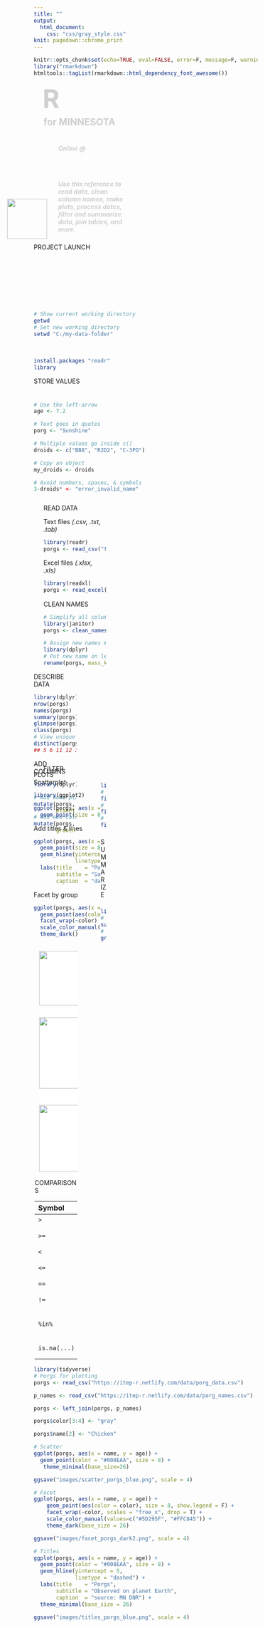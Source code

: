 ```yaml
---
title: ""
output: 
  html_document:
    css: "css/gray_style.css"
knit: pagedown::chrome_print     
---
```


```r
knitr::opts_chunk$set(echo=TRUE, eval=FALSE, error=F, message=F, warning=F)
library("rmarkdown")
htmltools::tagList(rmarkdown::html_dependency_font_awesome())
```

<div class="banner"><div class="left">
<h1 style="margin-left: 20px; color: #cfcfcf; margin-top: 10px; font-size: 58px;"> R <span style="font-size: 25px;"><i class="fas fa-cloud"></i><i class="fas fa-tint"></i><i class="fas fa-seedling"></i><i class="fas fa-tree"></i></span></h1>

<h2 style="margin-left: 22px; color: #cfcfcf; margin-top: -34px;"> for MINNESOTA </h2>
</div>

<div class="right" style="margin-left: 7%; width: 36%;">
<h5 style="margin-left: 20px; color: #cfcfcf; margin-top: 38px;"> Online @ <span style="font-size: 16px; color: white;">  github.com/tidy-mn/cheatsheets </span></h5>

<h5 style="margin-left: 20px; color: #cfcfcf;"> Use this reference to read data, clean column names, make plots, process dates, filter and summarize data, join tables, and more. </h5> 

![](images/porg_jump.png){style="float: left; width: 90px; margin-top: -100px; margin-left: -95px;"}

</div></div>

<div class="clearbox" style="clear: both;">
<div class="header"><i class="fas fa-rocket"></i> PROJECT LAUNCH  </div>
<div class="bluebox" style="width: 100%; color: white;">
<div class="in-header" style="color: white; margin-top: 4px;"> New Project </div>
`File` >`New Project` > `New Directory`
<div class="in-header" style="color: white; margin-top: 4px;"> New R script</div>
`File` > `New File` > `R Script`

<div class="in-header" style="color: white; margin-top: 0;"> Where am I? </div>
```r
# Show current working directory
getwd() 
# Set new working directory
setwd("C:/my-data-folder") 
```


<div class="in-header" style="color: white; margin-top: 2px;"> Install new packages </div>
```r
install.packages("readr")
library(readr)
```
</div></div>


<div class="clearbox" style="width 25.4%;">
<div class="header"> STORE VALUES </div>
<div class="linebox" style="padding-top: 24px; padding-bottom: 12px;">
```r
# Use the left-arrow
age <- 7.2

# Text goes in quotes
porg <- "Sunshine"

# Multiple values go inside c()
droids <- c("BB8", "R2D2", "C-3PO")

# Copy an object
my_droids <- droids

# Avoid numbers, spaces, & symbols
3-droids* <- "error_invalid_name"
```
</div></div>

<div class="clearbox" style="width: 28%; margin-left: 22px;">
<div class="header"> READ DATA </div>
<div class="linebox" style="padding-bottom: 1px;">
<div class="in-header"><i class="fa fa-file-text-o"></i> Text files _(.csv, .txt, .tab)_ 
</div>

```r
library(readr)
porgs <- read_csv("txt_file.csv")
```


<div class="in-header"><i class="fa fa-file-text"></i> Excel files _(.xlsx, .xls)_ 
</div>
```r
library(readxl)
porgs <- read_excel("Excel_file.xlsx")
```
</div>

<div class="header"> CLEAN NAMES <i class="fas fa-broom"></i> </div>
<div class="linebox" style="">
```r
# Simplify all column names
library(janitor)
porgs <- clean_names(porgs)

# Assign new names manually
library(dplyr)
# Put new name on left: new_name = oldName
rename(porgs, mass_kg = massKG)
```
</div>
</div>

<div class="clearbox" style="width: 19%;">
<div class="header">DESCRIBE DATA</div>
<div class="linebox">
```r
library(dplyr)
nrow(porgs)
names(porgs)
summary(porgs)
glimpse(porgs)
class(porgs)
# View unique column values
distinct(porgs, age)
## 5 6 11 12 3
```
</div>

<div class="header"> ADD COLUMNS </div>
<div class="linebox">
```r
library(dplyr)

# Add home planet column
mutate(porgs, 
       planet = "Earth")
# Add new calculated column
mutate(porgs, 
       growth = height / age)
```
</div>
</div>


<div style="clear: both; margin-top: -10px;"></div>

<div class="clearbox" style="width: 48.6%; margin-top: -156px;">
<div class="header"> PLOTS </div>
<div class="linebox" style="width: 100%;">
<div style="float: left; width: 61.4%;">
<div class="in-header"> Scatterplot </div>
```r
library(ggplot2)

ggplot(porgs, aes(x = name, y = age)) +
  geom_point(size = 8, color = "hotpink")
```


<div class="in-header"> Add titles & lines </div>
```r
ggplot(porgs, aes(x = name, y = age)) +
  geom_point(size = 8, color = "hotpink") +
  geom_hline(yintercept = 5, 
             linetype   = "dashed") +
  labs(title    = "Porgs",
       subtitle = "Sampled on planet Ahch-To", 
       caption  = "data from New Republic")
```


<div class="in-header"> Facet by group </div>
```r
ggplot(porgs, aes(x = name, y = age)) +
  geom_point(aes(color = color), size = 8) +
  facet_wrap(~color) +
  scale_color_manual(values = c("gray", "yellow")) + 
  theme_dark()
```

</div>


<div style="float: left; width: 36%; margin-left: 12px;">
<div class="linebox" style="margin-top: 16px; border: 0; background-color: white; padding-bottom: 2px; padding-left: 0;">

![](images/scatter_porgs_blue.png){style="height: 122px; width: 244px;"}

<br>

![](images/titles_porgs_blue.png){style="margin-top: -18px; height: 160px;"}

<br>

![](images/facet_porgs_dark2.png){style="margin-top: -8px; height: 150px;"}

</div></div></div></div>


<div class="clearbox" style="margin-left: 22px; width: 28%; margin-top: -30px;">
<div class="header"> FILTER </div>
<div class="linebox" style="padding-bottom: 7px; padding-top: 8px;">
```r
library(dplyr)
# Keep only Porgs older than 3
filter(porgs, age > 3)
# Keep rows with name Jumpity
filter(porgs, name == "Jumpity")
# Keep Porgs named Jumpity OR Chicken
filter(porgs, name %in% c("Jumpity", "Chicken"))
```
</div>


<div class="header"> SUMMARIZE </div>
<div class="linebox" style="padding-bottom: 7px; padding-top: 8px;">
```r
library(dplyr)
# Summarize the age for the entire table
summarize(porgs, avg_age = mean(age))
# Summarize the age for each color group
group_by(porgs, color) %>%
    summarize(avg_age = mean(age))
```
</div>
</div>


<div class="clearbox" style="width: 19%; margin-top: -30px; margin-left: 2px;">
<div class="header"> COMPARISONS </div>
<div class="fullbox">

| Symbol | Comparison               |
|:-------|:-------------------------|
| `>`    | greater than             |
| `>=`   | greater than or equal to |
| `<`    | less than                |
| `<=`   | less than or equal to    |
| `==`   | equal to                 |
| `!=`   | NOT equal to             |
| `%in%` | is value X in list: `X %in% c(1,3,5)`|
| `is.na(...)`   | is the value missing?        |
</div>
</div>


![](images/readr_hex.png){style="width: 70px; top: 157px; left: 1192px; float: left; position: absolute;"}

![](images/dplyr_hex.png){style="width: 64px; top: 696px; left: 1192px; float: left; position: absolute;"}

```r
library(tidyverse)
# Porgs for plotting
porgs <- read_csv("https://itep-r.netlify.com/data/porg_data.csv")

p_names <- read_csv("https://itep-r.netlify.com/data/porg_names.csv")

porgs <- left_join(porgs, p_names)

porgs$color[3:4] <- "gray"

porgs$name[2] <- "Chicken"

# Scatter
ggplot(porgs, aes(x = name, y = age)) +
  geom_point(color = "#008EAA", size = 8) +
   theme_minimal(base_size=26)

ggsave("images/scatter_porgs_blue.png", scale = 4)

# Facet
ggplot(porgs, aes(x = name, y = age)) +
    geom_point(aes(color = color), size = 8, show.legend = F) +
    facet_wrap(~color, scales = "free_x", drop = T) +
    scale_color_manual(values=c("#5D295F", "#FFC845")) +
    theme_dark(base_size = 26)

ggsave("images/facet_porgs_dark2.png", scale = 4)

# Titles
ggplot(porgs, aes(x = name, y = age)) +
  geom_point(color = "#008EAA", size = 8) +
  geom_hline(yintercept = 5, 
             linetype = "dashed") +
  labs(title    = "Porgs",
       subtitle = "Observed on planet Earth", 
       caption  = "source: MN DNR") +
  theme_minimal(base_size = 26)

ggsave("images/titles_porgs_blue.png", scale = 4)
```

